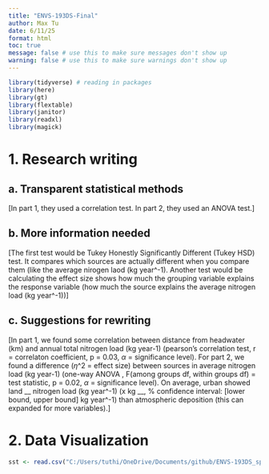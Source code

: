 ```yaml
---
title: "ENVS-193DS-Final"
author: Max Tu
date: 6/11/25
format: html
toc: true
message: false # use this to make sure messages don't show up
warning: false # use this to make sure warnings don't show up
---
```


```r
library(tidyverse) # reading in packages
library(here)
library(gt)
library(flextable)
library(janitor)
library(readxl)
library(magick)
```

# 1. Research writing

## a. Transparent statistical methods

\[In part 1, they used a correlation test. In part 2, they used an ANOVA test.\]

## b. More information needed

[The first test would be Tukey Honestly Significantly Different (Tukey HSD) test. It compares which sources are actually different when you compare them (like the average nirogen laod (kg year^-1). Another test would be calculating the effect size shows how much the grouping variable explains the response variable (how much the source explains the average nitrogen load (kg year^-1))]

## c. Suggestions for rewriting

[In part 1, we found some correlation between distance from headwater (km) and annual total nitrogen load (kg year-1) (pearson's correlation test, r = correlaton coefficient, p = 0.03, $\alpha$ = significance level). For part 2, we found a difference ($\eta$^2 = effect size) between sources in average nitrogen load (kg year-1) (one-way ANOVA , F(among groups df, within groups df) = test statistic, p = 0.02, $\alpha$ = significance level). On average, urban showed land __ nitrogen load (kg year^-1) (x kg __, % confidence interval: [lower bound, upper bound] kg year^-1) than atmospheric deposition (this can expanded for more variables).]

# 2. Data Visualization

```r
sst <- read.csv("C:/Users/tuthi/OneDrive/Documents/github/ENVS-193DS_spring-2025_final/data/SST_update2023.csv") # reading in data file
```

